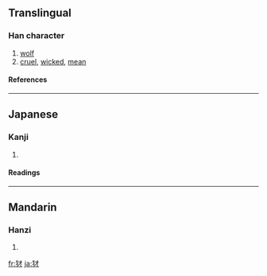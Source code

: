 {{see|豺}}

==Translingual==
===Han character===
{{Han char|rn=94|rad=犬|as=03|sn=6|four=|canj=大竹木竹 (KHDH)}}
# [[wolf]]
# [[cruel]], [[wicked]], [[mean]]
====References====
{{Han ref|kx=0706.140|dkj=20248|dj=1119.060|hdz=21333.010|uh=72B2|ud=29362}}

----
==Japanese==
===Kanji===
{{ja-kanji|grade=|rs=犬03}}
# {{defn|Japanese}} 
====Readings====
{{ja-readings|on=[[さい]] (sai)|kun=[[やまいぬ]] (yamainu)}}

----
==Mandarin==
===Hanzi===
{{cmn-hanzi|pin=[[cái]] ([[cai2]])|wg=ts'ai<sup>2</sup>}}
# {{defn|Mandarin}}

[[fr:犲]]
[[ja:犲]]